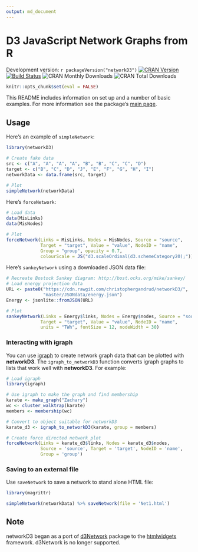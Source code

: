 ```yaml
---
output: md_document
---
```


# D3 JavaScript Network Graphs from R

Development version: `r packageVersion("networkD3")`
[![CRAN Version](http://www.r-pkg.org/badges/version/networkD3)](https://CRAN.R-project.org/package=networkD3)
[![Build Status](https://travis-ci.org/christophergandrud/networkD3.svg?branch=master)](https://travis-ci.org/christophergandrud/networkD3)
![CRAN Monthly Downloads](http://cranlogs.r-pkg.org/badges/last-month/networkD3)
![CRAN Total Downloads](http://cranlogs.r-pkg.org/badges/grand-total/networkD3)

```r
knitr::opts_chunk$set(eval = FALSE)
```

This README includes information on set up and a number of basic examples.
For more information see the package's [main page](http://christophergandrud.github.io/networkD3/).

## Usage

Here's an example of `simpleNetwork`:

```r
library(networkD3)

# Create fake data
src <- c("A", "A", "A", "A", "B", "B", "C", "C", "D")
target <- c("B", "C", "D", "J", "E", "F", "G", "H", "I")
networkData <- data.frame(src, target)

# Plot
simpleNetwork(networkData)
```

Here's `forceNetwork`:

```r
# Load data
data(MisLinks)
data(MisNodes)

# Plot
forceNetwork(Links = MisLinks, Nodes = MisNodes, Source = "source",
             Target = "target", Value = "value", NodeID = "name",
             Group = "group", opacity = 0.7,
             colourScale = JS("d3.scaleOrdinal(d3.schemeCategory20);"))
```

Here's `sankeyNetwork` using a downloaded JSON data file:

```r
# Recreate Bostock Sankey diagram: http://bost.ocks.org/mike/sankey/
# Load energy projection data
URL <- paste0("https://cdn.rawgit.com/christophergandrud/networkD3/",
              "master/JSONdata/energy.json")
Energy <- jsonlite::fromJSON(URL)

# Plot
sankeyNetwork(Links = Energy$links, Nodes = Energy$nodes, Source = "source",
             Target = "target", Value = "value", NodeID = "name",
             units = "TWh", fontSize = 12, nodeWidth = 30)
```
### Interacting with igraph

You can use [igraph](http://igraph.org/r/) to create network graph data that can be plotted with **networkD3**. The `igraph_to_networkD3` function converts igraph graphs to lists that work well with **networkD3**. For example:

```r
# Load igraph
library(igraph)

# Use igraph to make the graph and find membership
karate <- make_graph("Zachary")
wc <- cluster_walktrap(karate)
members <- membership(wc)

# Convert to object suitable for networkD3
karate_d3 <- igraph_to_networkD3(karate, group = members)

# Create force directed network plot
forceNetwork(Links = karate_d3$links, Nodes = karate_d3$nodes, 
             Source = 'source', Target = 'target', NodeID = 'name', 
             Group = 'group')
```

### Saving to an external file

Use `saveNetwork` to save a network to stand alone HTML file:

```r
library(magrittr)

simpleNetwork(networkData) %>% saveNetwork(file = 'Net1.html')
```

## Note

networkD3 began as a port of
[d3Network](http://christophergandrud.github.io/d3Network/) package to the
[htmlwidgets](https://github.com/ramnathv/htmlwidgets) framework. d3Network is 
no longer supported.
